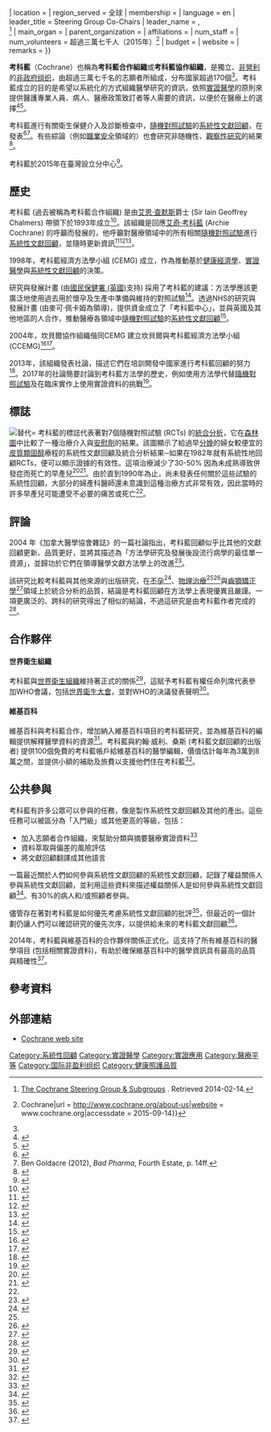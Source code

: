 {{noteTA|
G1 = ME}}

{{Infobox organization
| name = 考科藍
| image = https://upload.wikimedia.org/wikipedia/en/3/3c/Cochrane_logo_stacked.svg
| image_border = 
| caption = 
| map = 
| msize = 
| mcaption = 
| abbreviation = 
| motto = 可信任實證、知情決定、更完善的健康照護
| formation = {{Start date|1993}}
| extinction = 
| type = 國際性[[非營利組織|NPO]]
| status = 
| purpose = 將有關醫療的獨立研究結果轉化為數據<!--Independent research into data about health care-->
| headquarters = [[英國|英國]][[倫敦|倫敦]] <ref name=contactingus>{{Cite web|title = Contacting us {{!}} Cochrane|url = http://community.cochrane.org/contact|website = www.cochrane.org|accessdate = 2015-09-15|deadurl = yes|archiveurl = https://web.archive.org/web/20150915025525/http://community.cochrane.org/contact|archivedate = 2015-09-15}}</ref>
| location = 
| region_served = 全球
| membership = 
| language = en
| leader_title = Steering Group Co-Chairs
| leader_name = {{le|Lisa Bero|Lisa Bero}},<br />{{le|Cindy Farquhar|Cindy Farquhar}}<ref>[http://community.cochrane.org/contact/steering-group The Cochrane Steering Group & Subgroups] {{Wayback|url=http://community.cochrane.org/contact/steering-group |date=20150921050000 }}. Retrieved 2014-02-14.</ref>
| main_organ = 
| parent_organization = 
| affiliations = 
| num_staff = 
| num_volunteers = 超過三萬七千人（2015年）<ref name=aboutus>{{Cite web|title = About us {{!}} Cochrane|url = http://www.cochrane.org/about-us|website = www.cochrane.org|accessdate = 2015-09-14}}</ref>
| budget = 
| website = {{URL|http://www.cochrane.org}}
| remarks = 
}}

'''考科藍'''（Cochrane）也稱為'''考科藍合作組織'''或'''考科藍協作組織'''，是獨立、[[非營利組織|非營利]]的[[非政府组织|非政府组织]]，由超過三萬七千名的志願者所組成，分布國家超過170個<ref name="aboutus" />。考科藍成立的目的是希望以系統化的方式組織醫學研究的資訊，依照[[實證醫學|實證醫學]]的原則來提供醫護專業人員、病人、醫療政策致訂者等人需要的資訊，以便於在醫療上的選擇<ref name=principles>{{cite web|title=Our  principles|website=Cochrane Community|url=http://www.cochrane.org/about-us/our-principles|date=January 16, 2014|publisher=Cochrane.org|accessdate=15 September 2015|archive-date=2015-01-15|archive-url=https://web.archive.org/web/20150115021717/http://www.cochrane.org/about-us/our-principles|dead-url=no}}</ref><ref>{{cite journal |author=Hill GB |title=Archie Cochrane and his legacy. An internal challenge to physicians' autonomy? |journal=J Clin Epidemiol |volume=53 |issue=12 |pages=1189–92 |date=December 2000 |pmid=11146263 |doi=10.1016/S0895-4356(00)00253-5 |url=http://linkinghub.elsevier.com/retrieve/pii/S0895-4356(00)00253-5 |access-date=2016-06-28 |archive-date=2019-06-25 |archive-url=https://web.archive.org/web/20190625205916/https://linkinghub.elsevier.com/retrieve/pii/S0895-4356(00)00253-5 |dead-url=no }}</ref>。

考科藍進行有關衛生保健介入及診斷檢查中，[[隨機對照試驗|隨機對照試驗]]的[[系統綜述|系統性文獻回顧]]，在{{le|考科藍實證醫學資料庫|Cochrane Library}}發表<ref>{{cite journal |vauthors=Scholten RJ, Clarke M, Hetherington J |title=The Cochrane Collaboration |journal=Eur J Clin Nutr |volume=59 |issue=Suppl 1 |pages=S147–9; discussion S195–6 |date=August 2005 |pmid=16052183 |doi=10.1038/sj.ejcn.1602188 |url=http://www.nature.com/ejcn/journal/v59/n1s/full/1602188a.html |access-date=2016-06-28 |archive-date=2016-03-09 |archive-url=https://web.archive.org/web/20160309204838/http://www.nature.com/ejcn/journal/v59/n1s/full/1602188a.html |dead-url=no }}</ref><ref>Ben Goldacre (2012), ''Bad Pharma'', Fourth Estate, p. 14ff.</ref>。有些綜論（例如[[職業安全|職業安全]]領域的）也會研究非随機性、[[觀察性研究|觀察性研究]]的結果<ref>{{cite journal|last1=Kongsted|first1=Hans|last2=Konnerup|first2=Merete|title=Are more observational studies being included in Cochrane Reviews?|journal=BMC Research Notes|date=2012|volume=5|issue=1|pages=570|doi=10.1186/1756-0500-5-570}}</ref>。

考科藍於2015年在臺灣設立分中心<ref>{{Cite web|title=實證醫學破迷思！考科藍台灣研究中心啟動|url=http://tw.news.yahoo.com/%E5%AF%A6%E8%AD%89%E9%86%AB%E5%AD%B8%E7%A0%B4%E8%BF%B7%E6%80%9D-%E8%80%83%E7%A7%91%E8%97%8D%E5%8F%B0%E7%81%A3%E7%A0%94%E7%A9%B6%E4%B8%AD%E5%BF%83%E5%95%9F%E5%8B%95-051606818.html|accessdate=2019-10-30|work=tw.news.yahoo.com|language=zh-TW}}</ref>。

== 歷史 ==
考科藍 (過去被稱為考科藍合作組織) 是由[[艾恩‧查默斯|艾恩‧查默斯]]爵士 (Sir Iain Geoffrey Chalmers) 帶領下於1993年成立<ref>{{Cite journal|title=Climbing a Medical Everest|url=https://science.sciencemag.org/content/300/5628/2024|last=Ault|first=Alicia|date=2003-06-27|journal=Science|issue=5628|doi=10.1126/science.300.5628.2024|volume=300|pages=2024–2025|language=en|issn=0036-8075|pmid=12829761}}</ref>。該組織是回應[[艾奇‧考科藍|艾奇‧考科藍]] (Archie Cochrane) 的呼籲而發展的，他呼籲對醫療領域中的所有相關[[隨機對照試驗|隨機對照試驗]]進行[[系統性文獻回顧|系統性文獻回顧]]，並隨時更新資訊<ref>{{Cite news|title=The Cochrane Collaboration|url=https://www.nytimes.com/2013/06/30/business/the-cochrane-collaboration.html|newspaper=The New York Times|date=2013-06-29|accessdate=2019-11-04|issn=0362-4331|language=en-US|first=Katie|last=Thomas}}</ref><ref>{{Cite journal|title=Getting to grips with Archie Cochrane's agenda.|url=https://www.ncbi.nlm.nih.gov/pmc/articles/PMC1883470/|last=Chalmers|first=I.|last2=Dickersin|first2=K.|date=1992-10-03|journal=BMJ : British Medical Journal|issue=6857|volume=305|pages=786–788|issn=0959-8138|pmc=1883470|pmid=1422354|last3=Chalmers|first3=T. C.}}</ref><ref>{{Cite journal|title=The Remarkable Archie: Origins of the Cochrane Collaboration|url=http://insights.ovid.com/|last=Winkelstein|first=Warren|date=2009-9|journal=Epidemiology|issue=5|doi=10.1097/EDE.0b013e3181aff391|volume=20|language=en|issn=1044-3983|pmid=19680039|access-date=2019-11-04|archive-date=2019-09-27|archive-url=https://web.archive.org/web/20190927221949/https://insights.ovid.com/|dead-url=no}}</ref>。

1998年，考科藍經濟方法學小組 (CEMG) 成立，作為推動基於[[健康經濟學|健康經濟學]]、[[循证医学|實證醫學]]與[[系統性文獻回顧|系統性文獻回顧]]的決策。

研究與發展計畫 (由[[國民保健署_(英國)|國民保健署 (英國)]]支持) 採用了考科藍的建議：方法學應該更廣泛地使用過去用於懷孕及生產中準備與維持的對照試驗<ref>{{Cite journal|title=Research and development for the National Health Service|url=http://www.sciencedirect.com/science/article/pii/014067369190494A|last=Peckham|first=Michael|date=1991-08-10|journal=The Lancet|issue=8763|doi=10.1016/0140-6736(91)90494-A|series=Originally published as Volume 2, Issue 8763|volume=338|pages=367–371|issn=0140-6736}}</ref>。透過NHS的研究與發展計畫 (由麥可‧佩卡姆為領導)，提供資金成立了「考科藍中心」，並與英國及其他地區的人合作，推動醫療各領域中[[隨機對照試驗|隨機對照試驗]]的[[系統綜述|系統性文獻回顧]]<ref>{{Cite journal|title=The Cochrane Collaboration: Evaluation of Health Care and Services Using Systematic Reviews of the Results of Randomized Controlled Trials|url=http://insights.ovid.com/|last=Dickersin|first=Kay|last2=Manheimer|first2=Eric|date=1998-6|journal=Clinical Obstetrics and Gynecology|issue=2|volume=41|pages=315–331|language=en|issn=0009-9201|pmid=9646964|access-date=2019-11-04|archive-date=2019-09-27|archive-url=https://web.archive.org/web/20190927221949/https://insights.ovid.com/|dead-url=no}}</ref>。

2004年，坎貝爾協作組織偕同CEMG 建立坎貝爾與考科藍經濟方法學小組(CCEMG)<ref>{{Cite journal|title=Economics methods in Cochrane systematic reviews of health promotion and public health related interventions|url=https://www.ncbi.nlm.nih.gov/pmc/articles/PMC1660547/|last=Shemilt|first=Ian|last2=Mugford|first2=Miranda|date=2006-11-15|journal=BMC Medical Research Methodology|doi=10.1186/1471-2288-6-55|volume=6|pages=55|issn=1471-2288|pmc=1660547|pmid=17107612|last3=Drummond|first3=Michael|last4=Eisenstein|first4=Eric|last5=Mallender|first5=Jacqueline|last6=McDaid|first6=David|last7=Vale|first7=Luke|last8=Walker|first8=Damian}}</ref><ref>{{Cite web|title=Welcome|url=https://methods.cochrane.org/economics/welcome|accessdate=2019-11-04|work=methods.cochrane.org|language=en}}</ref>。

2013年，該組織發表社論，描述它們在培訓開發中國家進行考科藍回顧的努力<ref>{{Cite journal|title=Cochrane and Capacity Building in Low- and Middle-Income Countries: Where are we at?|url=https://doi.org/10.1002/14651858.ED000072|last=Young|first=Taryn|last2=Garner|first2=Paul|date=2013-11-01|journal=Cochrane Database of Systematic Reviews|publisher=John Wiley & Sons, Ltd|doi=10.1002/14651858.ed000072|location=Chichester, UK|last3=Kredo|first3=Tamara|last4=Mbuagbaw|first4=Lawrence|last5=Tharyan|first5=Prathap|last6=Volmink|first6=Jimmy}}</ref>。2017年的社論簡要討論到考科藍方法學的歷史，例如使用方法學代替[[隨機對照試驗|隨機對照試驗]]及在臨床實作上使用實證資料的挑戰<ref>{{Cite journal|title=Cochrane Work—championing facts since 2003|url=https://academic.oup.com/occmed/article/67/7/504/4430930|last=Ruotsalainen|first=Jani|last2=Sauni|first2=Riitta|date=2017-10-01|journal=Occupational Medicine|issue=7|doi=10.1093/occmed/kqx073|volume=67|pages=504–506|language=en|issn=0962-7480|last3=Verbeek|first3=Jos}}</ref>。
== 標誌 ==
[[File:Pre-term_corticosteroid_data.svg|替代=]]
考科藍的標誌代表著對7個隨機對照試驗 (RCTs) 的[[統合分析|統合分析]]，它在[[森林圖|森林圖]]中比較了一種治療介入與[[安慰劑|安慰劑]]的結果。該圖顯示了給過早[[分娩|分娩]]的婦女較便宜的[[皮質類固醇|皮質類固醇]]療程的系統性文獻回顧及統合分析結果─如果在1982年就有系統性地回顧RCTs，便可以顯示證據的有效性。這項治療減少了30-50% 因為未成熟導致併發症而死亡的早產兒<ref>{{Cite journal|title=The effects of corticosteroid administration before preterm delivery: an overview of the evidence from controlled trials|url=https://obgyn.onlinelibrary.wiley.com/doi/abs/10.1111/j.1471-0528.1990.tb01711.x|last=Crowley|first=Patricia|last2=Chalmers|first2=Iain|date=1990|journal=BJOG: An International Journal of Obstetrics & Gynaecology|issue=1|doi=10.1111/j.1471-0528.1990.tb01711.x|volume=97|pages=11–25|language=en|issn=1471-0528|last3=Ke1rse|first3=Marc J. N. C.}}</ref><ref name=":0">{{Cite web|title=Our logo tells a story|url=https://www.cochrane.org/about-us/difference-we-make|accessdate=2019-11-05|author=|date=|format=|work=www.cochrane.org|publisher=|language=en}}</ref>。由於直到1990年為止，尚未發表任何關於這些試驗的系統性回顧，大部分的婦產科醫師還未意識到這種治療方式非常有效，因此當時的許多早產兒可能遭受不必要的痛苦或死亡<ref name=":0" />。

== 評論 ==
2004 年《加拿大醫學協會雜誌》的一篇社論指出，考科藍回顧似乎比其他的文獻回顧更新、品質更好，並將其描述為「方法學研究及發展後設流行病學的最佳單一資源」，並歸功於它們在領導醫學文獻方法學上的改進<ref>{{Cite journal|title=So what has the Cochrane Collaboration ever done for us? A report card on the first 10 years|url=https://www.cmaj.ca/content/171/7/747|last=Grimshaw|first=Jeremy|date=2004-09-28|journal=CMAJ|issue=7|doi=10.1503/cmaj.1041255|volume=171|pages=747–749|language=en|issn=0820-3946|pmid=15451837}}</ref>。

該研究比較考科藍與其他來源的出版研究，在[[不孕|不孕]]<ref name=":1">{{Cite journal|title=Methodological quality of systematic reviews in subfertility: a comparison of Cochrane and non-Cochrane systematic reviews in assisted reproductive technologies|url=https://academic.oup.com/humrep/article/27/12/3460/653616|last=Windsor|first=B.|last2=Popovich|first2=I.|date=2012-12-01|journal=Human Reproduction|issue=12|doi=10.1093/humrep/des342|volume=27|pages=3460–3466|language=en|issn=0268-1161|last3=Jordan|first3=V.|last4=Showell|first4=M.|last5=Shea|first5=B.|last6=Farquhar|first6=C.}}</ref>、[[物理治療|物理治療]]<ref name=":1" /><ref>{{Cite journal|title=Cochrane reviews used more rigorous methods than non-Cochrane reviews: survey of systematic reviews in physiotherapy|url=http://www.sciencedirect.com/science/article/pii/S0895435608003326|last=Moseley|first=Anne M.|last2=Elkins|first2=Mark R.|date=2009-10-01|journal=Journal of Clinical Epidemiology|issue=10|doi=10.1016/j.jclinepi.2008.09.018|volume=62|pages=1021–1030|issn=0895-4356|last3=Herbert|first3=Robert D.|last4=Maher|first4=Christopher G.|last5=Sherrington|first5=Catherine}}</ref>與[[齒顎矯正學|齒顎矯正學]]<ref>{{Cite journal|title=Cochrane and non-Cochrane systematic reviews in leading orthodontic journals: a quality paradigm?|url=https://academic.oup.com/ejo/article/35/2/244/490824|last=Fleming|first=Padhraig S.|last2=Seehra|first2=Jadbinder|date=2013-04-01|journal=European Journal of Orthodontics|issue=2|doi=10.1093/ejo/cjs016|volume=35|pages=244–248|language=en|issn=0141-5387|last3=Polychronopoulou|first3=Argy|last4=Fedorowicz|first4=Zbys|last5=Pandis|first5=Nikolaos}}</ref>領域上於統合分析的品質，結論是考科藍回顧在方法學上表現優異且嚴謹。一項更廣泛的、跨科的研究得出了相似的結論，不過這研究是由考科藍作者完成的<ref>{{Cite journal|title=Quality of Cochrane reviews: assessment of sample from 1998|url=https://www.bmj.com/content/323/7317/829|last=Olsen|first=Ole|last2=Middleton|first2=Philippa|date=2001-10-13|journal=BMJ|issue=7317|doi=10.1136/bmj.323.7317.829|volume=323|pages=829–832|language=en|issn=0959-8138|pmid=11597965|last3=Ezzo|first3=Jeanette|last4=Gøtzsche|first4=Peter C.|last5=Hadhazy|first5=Victoria|last6=Herxheimer|first6=Andrew|last7=Kleijnen|first7=Jos|last8=McIntosh|first8=Heather}}</ref>。

== 合作夥伴 ==

==== 世界衛生組織 ====
考科藍與[[世界衛生組織|世界衛生組織]]維持著正式的關係<ref>{{Cite web|title=Non-State actors in official relations with WHO|url=https://www.who.int/about/collaborations-and-partnerships/who-s-engagement-with-non-state-actors/non-state-actors-in-official-relations-with-who|accessdate=2019-11-05|work=www.who.int|language=en}}</ref>，這賦予考科藍有權任命列席代表參加WHO會議，包括[[世界衛生大會|世界衛生大會]]，並對WHO的決議發表聲明<ref>{{Cite web|title=Our funders and partners|url=https://www.cochrane.org/about-us/our-funders-and-partners|accessdate=2019-11-05|work=www.cochrane.org|language=en}}</ref>。

==== 維基百科 ====
維基百科與考科藍合作，增加納入維基百科項目的考科藍研究，並為維基百科的編輯提供解釋醫學資料的資源<ref>{{Cite journal|title=Cochrane and Wikipedia: The Collaborative Potential for a Quantum Leap in the Dissemination and Uptake of Trusted Evidence|url=https://doi.org/10.1002/14651858.ED000069|last=Mathew|first=Manu E|last2=Joseph|first2=Anna|date=2013-10-22|journal=Cochrane Database of Systematic Reviews|publisher=John Wiley & Sons, Ltd|doi=10.1002/14651858.ed000069|location=Chichester, UK|last3=Heilman|first3=James M|last4=Tharyan|first4=Prathap}}</ref>。考科藍與約翰‧威利、桑斯 (考科藍文獻回顧的出版者) 提供100個免費的考科藍帳戶給維基百科的醫學編輯，價值估計每年為3萬到8萬之間，並提供小額的補助及旅費以支援他們住在考科藍<ref>{{Cite web|title=Cochrane Collaboration Recruits Talented Wikipedian In Residence – Wikimedia Blog|url=https://blog.wikimedia.org/2014/05/05/cochrane-recruits-wikipedian-in-residence/|accessdate=2019-11-05|language=en}}</ref>。

== 公共參與 ==
考科藍有許多公眾可以參與的任務，像是製作系統性文獻回顧及其他的產出。這些任務可以被區分為「入門級」或其他更高的等級，包括：

* 加入志願者合作組織，來幫助分類與摘要醫療實證資料<ref>{{Cite web|title=Cochrane crowd|url=http://crowd.cochrane.org/index.html|accessdate=2019-11-05|work=crowd.cochrane.org|archive-date=2017-10-21|archive-url=https://web.archive.org/web/20171021003714/http://crowd.cochrane.org/index.html|dead-url=no}}</ref>
* 資料萃取與偏差的風險評估
* 將文獻回顧翻譯成其他語言

一篇最近關於人們如何參與系統性文獻回顧的系統性文獻回顧，記錄了權益關係人參與系統性文獻回顧，並利用這些資料來描述權益關係人是如何參與系統性文獻回顧<ref>{{Cite journal|title=Stakeholder involvement in systematic reviews: a scoping review|url=https://doi.org/10.1186/s13643-018-0852-0|last=Pollock|first=Alex|last2=Campbell|first2=Pauline|date=2018-11-24|journal=Systematic Reviews|issue=1|doi=10.1186/s13643-018-0852-0|volume=7|pages=208|issn=2046-4053|pmc=PMC6260873|pmid=30474560|last3=Struthers|first3=Caroline|last4=Synnot|first4=Anneliese|last5=Nunn|first5=Jack|last6=Hill|first6=Sophie|last7=Goodare|first7=Heather|last8=Morris|first8=Jacqui|last9=Watts|first9=Chris}}</ref>。有30%的病人和/或照顧者參與。

儘管存在著對考科藍是如何優先考慮系統性文獻回顧的批評<ref>{{Cite journal|title=Has Cochrane lost its way?|url=https://www.bmj.com/content/364/bmj.k5302|last=Newman|first=Melanie|date=2019-01-03|journal=BMJ|doi=10.1136/bmj.k5302|volume=364|pages=k5302|language=en|issn=0959-8138|pmid=30606713}}</ref>，但最近的一個計劃仍讓人們可以確認研究的優先次序，以提供給未來的考科藍文獻回顧<ref>{{Cite journal|title=Research priorities in health communication and participation: international survey of consumers and other stakeholders|url=https://bmjopen.bmj.com/content/8/5/e019481|last=Synnot|first=Anneliese|last2=Bragge|first2=Peter|date=2018-05-01|journal=BMJ Open|issue=5|doi=10.1136/bmjopen-2017-019481|volume=8|language=en|issn=2044-6055|pmc=PMC5942413|pmid=29739780|last3=Lowe|first3=Dianne|last4=Nunn|first4=Jack S.|last5=O’Sullivan|first5=Molly|last6=Horvat|first6=Lidia|last7=Tong|first7=Allison|last8=Kay|first8=Debra|last9=Ghersi|first9=Davina}}</ref>。

2014年，考科藍與維基百科的合作夥伴關係正式化。這支持了所有維基百科的醫學項目 (包括相關實證資料)，有助於確保維基百科中的醫學資訊具有最高的品質與精確性<ref>{{Cite web|title=The Cochrane-Wikipedia partnership in 2016|url=https://www.cochrane.org/news/cochrane-wikipedia-partnership-2016-0|accessdate=2019-11-05|work=www.cochrane.org|language=en}}</ref>。

== 參考資料 ==
{{reflist}}

== 外部連結 ==
* [http://www.cochrane.org/ Cochrane web site] {{Wayback|url=http://www.cochrane.org/ |date=20191214050721 }}

{{Authority control}}

{{實證應用}}

[[Category:系統性回顧|Category:系統性回顧]]
[[Category:實證醫學|Category:實證醫學]]
[[Category:實證應用|Category:實證應用]]
[[Category:醫療平等|Category:醫療平等]]
[[Category:国际非盈利组织|Category:国际非盈利组织]]
[[Category:健康照護品質|Category:健康照護品質]]